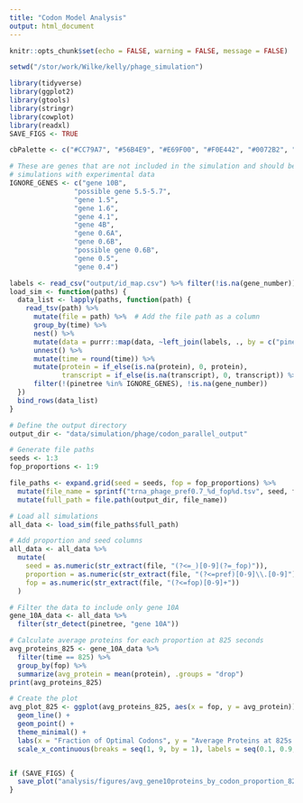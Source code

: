 ```yaml
---
title: "Codon Model Analysis"
output: html_document
---
```


```r
knitr::opts_chunk$set(echo = FALSE, warning = FALSE, message = FALSE)

setwd("/stor/work/Wilke/kelly/phage_simulation")

library(tidyverse)
library(ggplot2)
library(gtools)
library(stringr)
library(cowplot)
library(readxl)
SAVE_FIGS <- TRUE

cbPalette <- c("#CC79A7", "#56B4E9", "#E69F00", "#F0E442", "#0072B2", "#D55E00", "#009E73", "#999999")

# These are genes that are not included in the simulation and should be removed before comparing
# simulations with experimental data
IGNORE_GENES <- c("gene 10B",
                "possible gene 5.5-5.7",
                "gene 1.5",
                "gene 1.6",
                "gene 4.1",
                "gene 4B",
                "gene 0.6A",
                "gene 0.6B",
                "possible gene 0.6B",
                "gene 0.5",
                "gene 0.4")
```

```r
labels <- read_csv("output/id_map.csv") %>% filter(!is.na(gene_number))
load_sim <- function(paths) {
  data_list <- lapply(paths, function(path) {
    read_tsv(path) %>%
      mutate(file = path) %>%  # Add the file path as a column
      group_by(time) %>%
      nest() %>%
      mutate(data = purrr::map(data, ~left_join(labels, ., by = c("pinetree" = "species")))) %>%
      unnest() %>%
      mutate(time = round(time)) %>%
      mutate(protein = if_else(is.na(protein), 0, protein),
             transcript = if_else(is.na(transcript), 0, transcript)) %>%
      filter(!(pinetree %in% IGNORE_GENES), !is.na(gene_number))
  })
  bind_rows(data_list)
}

# Define the output directory
output_dir <- "data/simulation/phage/codon_parallel_output"

# Generate file paths
seeds <- 1:3
fop_proportions <- 1:9

file_paths <- expand.grid(seed = seeds, fop = fop_proportions) %>%
  mutate(file_name = sprintf("trna_phage_pref0.7_%d_fop%d.tsv", seed, fop)) %>%
  mutate(full_path = file.path(output_dir, file_name))

# Load all simulations
all_data <- load_sim(file_paths$full_path)

# Add proportion and seed columns
all_data <- all_data %>%
  mutate(
    seed = as.numeric(str_extract(file, "(?<=_)[0-9](?=_fop)")),
    proportion = as.numeric(str_extract(file, "(?<=pref)[0-9]\\.[0-9]")),
    fop = as.numeric(str_extract(file, "(?<=fop)[0-9]+"))
  )

# Filter the data to include only gene 10A
gene_10A_data <- all_data %>%
  filter(str_detect(pinetree, "gene 10A"))

# Calculate average proteins for each proportion at 825 seconds
avg_proteins_825 <- gene_10A_data %>%
  filter(time == 825) %>%
  group_by(fop) %>%
  summarize(avg_protein = mean(protein), .groups = "drop")
print(avg_proteins_825)

# Create the plot
avg_plot_825 <- ggplot(avg_proteins_825, aes(x = fop, y = avg_protein)) +
  geom_line() +
  geom_point() +
  theme_minimal() +
  labs(x = "Fraction of Optimal Codons", y = "Average Proteins at 825s for gene 10A") +
  scale_x_continuous(breaks = seq(1, 9, by = 1), labels = seq(0.1, 0.9, by = 0.1))


if (SAVE_FIGS) {
  save_plot("analysis/figures/avg_gene10proteins_by_codon_proportion_825s.pdf", avg_plot_825, base_width = 12, base_height = 16)
}
```